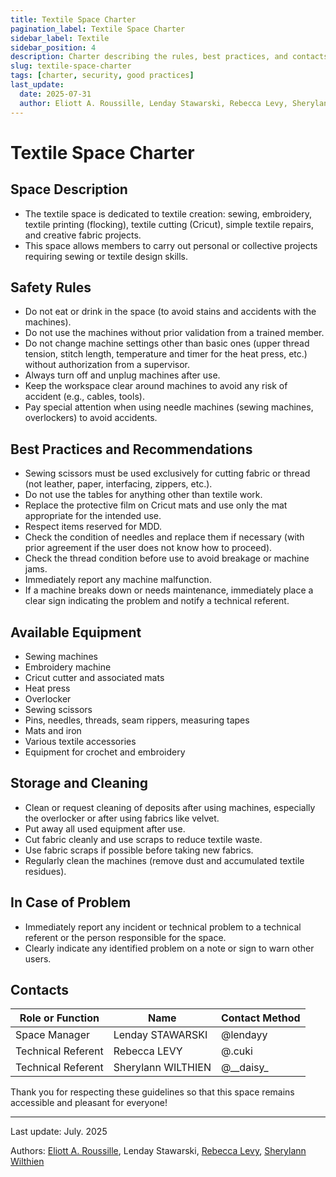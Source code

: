 ```yaml
---
title: Textile Space Charter
pagination_label: Textile Space Charter
sidebar_label: Textile
sidebar_position: 4
description: Charter describing the rules, best practices, and contacts for the FabLab textile space.
slug: textile-space-charter
tags: [charter, security, good practices]
last_update:
  date: 2025-07-31
  author: Eliott A. Roussille, Lenday Stawarski, Rebecca Levy, Sherylann Wilthien
---
```


# Textile Space Charter

## <FileText size={32} /> Space Description

- The textile space is dedicated to textile creation: sewing, embroidery, textile printing (flocking), textile cutting (Cricut), simple textile repairs, and creative fabric projects.
- This space allows members to carry out personal or collective projects requiring sewing or textile design skills.

## <TriangleAlert size={32} /> Safety Rules

- Do not eat or drink in the space (to avoid stains and accidents with the machines).
- Do not use the machines without prior validation from a trained member.
- Do not change machine settings other than basic ones (upper thread tension, stitch length, temperature and timer for the heat press, etc.) without authorization from a supervisor.
- Always turn off and unplug machines after use.
- Keep the workspace clear around machines to avoid any risk of accident (e.g., cables, tools).
- Pay special attention when using needle machines (sewing machines, overlockers) to avoid accidents.

## <CheckSquare size={32} /> Best Practices and Recommendations

- Sewing scissors must be used exclusively for cutting fabric or thread (not leather, paper, interfacing, zippers, etc.).
- Do not use the tables for anything other than textile work.
- Replace the protective film on Cricut mats and use only the mat appropriate for the intended use.
- Respect items reserved for MDD.
- Check the condition of needles and replace them if necessary (with prior agreement if the user does not know how to proceed).
- Check the thread condition before use to avoid breakage or machine jams.
- Immediately report any machine malfunction.
- If a machine breaks down or needs maintenance, immediately place a clear sign indicating the problem and notify a technical referent.

## <Wrench size={32} /> Available Equipment

- Sewing machines
- Embroidery machine
- Cricut cutter and associated mats
- Heat press
- Overlocker
- Sewing scissors
- Pins, needles, threads, seam rippers, measuring tapes
- Mats and iron
- Various textile accessories
- Equipment for crochet and embroidery

## <Pin size={32} /> Storage and Cleaning

- Clean or request cleaning of deposits after using machines, especially the overlocker or after using fabrics like velvet.
- Put away all used equipment after use.
- Cut fabric cleanly and use scraps to reduce textile waste.
- Use fabric scraps if possible before taking new fabrics.
- Regularly clean the machines (remove dust and accumulated textile residues).

## <Siren size={32} /> In Case of Problem

- Immediately report any incident or technical problem to a technical referent or the person responsible for the space.
- Clearly indicate any identified problem on a note or sign to warn other users.

## <Phone size={32} /> Contacts

| Role or Function   | Name               | Contact Method |
| ------------------ | ------------------ | -------------- |
| Space Manager      | Lenday STAWARSKI   | @lendayy       |
| Technical Referent | Rebecca LEVY       | @.cuki         |
| Technical Referent | Sherylann WILTHIEN | @\_\_daisy\_   |

Thank you for respecting these guidelines so that this space remains accessible and pleasant for everyone!

---

Last update: July. 2025

Authors: [Eliott A. Roussille](https://github.com/aust-1), Lenday Stawarski, [Rebecca Levy](https://www.linkedin.com/in/rebecca-levy-a010a7201), [Sherylann Wilthien](https://www.linkedin.com/in/sherylann-wilthien-a9b58a253)
